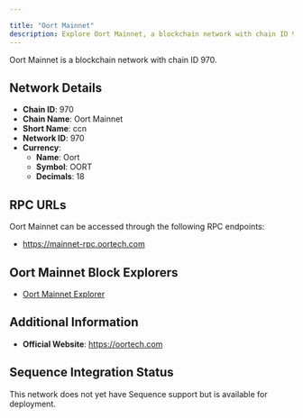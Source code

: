 ```yaml
---

title: "Oort Mainnet"
description: Explore Oort Mainnet, a blockchain network with chain ID 970. Learn about its native currency, Oort, and how to interact with the network.
---
```




Oort Mainnet is a blockchain network with chain ID 970.

## Network Details

- **Chain ID**: 970
- **Chain Name**: Oort Mainnet
- **Short Name**: ccn
- **Network ID**: 970
- **Currency**: 
  - **Name**: Oort
  - **Symbol**: OORT
  - **Decimals**: 18

## RPC URLs

Oort Mainnet can be accessed through the following RPC endpoints:

- https://mainnet-rpc.oortech.com

## Oort Mainnet Block Explorers

- [Oort Mainnet Explorer](https://mainnet-scan.oortech.com)

## Additional Information

- **Official Website**: https://oortech.com

## Sequence Integration Status

This network does not yet have Sequence support but is available for deployment.
